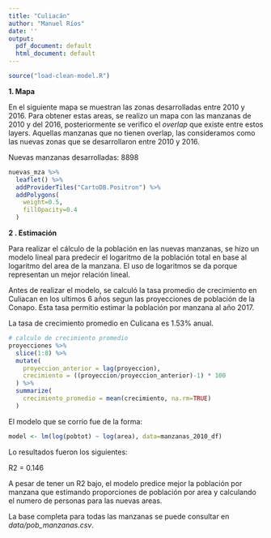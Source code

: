 ```yaml
---
title: "Culiacán"
author: "Manuel Ríos"
date: ''
output:
  pdf_document: default
  html_document: default
---
```

```r
source("load-clean-model.R")
```


**1. Mapa**

En el siguiente mapa se muestran las zonas desarrolladas entre 2010 y 2016. Para obtener estas areas, se realizo un mapa con las manzanas de 2010 y del 2016, posteriormente se verifico el *overlap* que existe entre estos layers. Aquellas manzanas que no tienen overlap, las consideramos como las nuevas zonas que se desarrollaron entre 2010 y 2016.

Nuevas manzanas desarrolladas: 8898

```r
nuevas_mza %>%
  leaflet() %>%
  addProviderTiles("CartoDB.Positron") %>%
  addPolygons(
    weight=0.5,
    fillOpacity=0.4
  )
```


**2 . Estimación**

Para realizar el cálculo de la población en las nuevas manzanas, se hizo un modelo lineal para predecir el logaritmo de la población total en base al logaritmo del area de la manzana. El uso de logaritmos se da porque representan un mejor relación lineal.

Antes de realizar el modelo, se calculó la tasa promedio de crecimiento en Culiacan en los ultimos 6 años segun las proyecciones de población de la Conapo. Esta tasa permitio estimar la población por manzana al año 2017.

La tasa de crecimiento promedio en Culicana es 1.53% anual.

```r
# calculo de crecimiento promedio
proyecciones %>%
  slice(1:8) %>%
  mutate(
    proyeccion_anterior = lag(proyeccion),
    crecimiento = ((proyeccion/proyeccion_anterior)-1) * 100
  ) %>%
  summarize(
    crecimiento_promedio = mean(crecimiento, na.rm=TRUE)
  )
```


\clearpage

El modelo que se corrio fue de la forma:
```r
model <- lm(log(pobtot) ~ log(area), data=manzanas_2010_df)
```

Lo resultados fueron los siguientes:

\begin{table}[ht]
\centering
\begin{tabular}{rrrrr}
  \hline
 & Estimate & Std. Error & t value & Pr($>$$|$t$|$) \\ 
  \hline
(Intercept) & 0.3477 & 0.0876 & 3.97 & 0.0001 \\ 
  log(area) & 0.4252 & 0.0104 & 41.06 & 0.0000 \\ 
   \hline
\end{tabular}
\end{table}

R2 = 0.146


A pesar de tener un R2 bajo, el modelo predice mejor la población por manzana que estimando proporciones de población por area y calculando el numero de personas para las nuevas areas.

La base completa para todas las manzanas se puede consultar en *data/pob_manzanas.csv*.